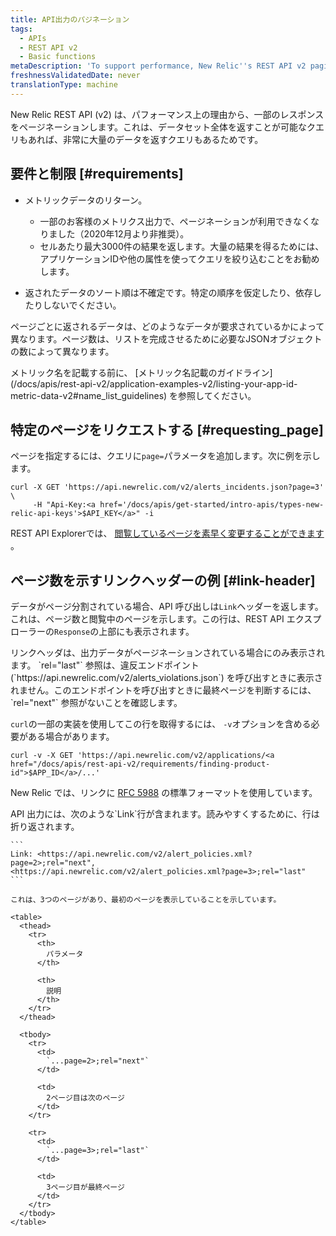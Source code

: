 ```yaml
---
title: API出力のパジネーション
tags:
  - APIs
  - REST API v2
  - Basic functions
metaDescription: 'To support performance, New Relic''s REST API v2 paginates responses using the standard format for links from RFC 5988.'
freshnessValidatedDate: never
translationType: machine
---
```


New Relic REST API (v2) は、パフォーマンス上の理由から、一部のレスポンスをページネーションします。これは、データセット全体を返すことが可能なクエリもあれば、非常に大量のデータを返すクエリもあるためです。

## 要件と制限 [#requirements]

* メトリックデータのリターン。

  * 一部のお客様のメトリクス出力で、ページネーションが利用できなくなりました（2020年12月より非推奨）。
  * セルあたり最大3000件の結果を返します。大量の結果を得るためには、アプリケーションIDや他の属性を使ってクエリを絞り込むことをお勧めします。

* 返されたデータのソート順は不確定です。特定の順序を仮定したり、依存したりしないでください。

ページごとに返されるデータは、どのようなデータが要求されているかによって異なります。ページ数は、リストを完成させるために必要なJSONオブジェクトの数によって異なります。

<Callout variant="important">
  メトリック名を記載する前に、 [メトリック名記載のガイドライン](/docs/apis/rest-api-v2/application-examples-v2/listing-your-app-id-metric-data-v2#name_list_guidelines) を参照してください。
</Callout>

## 特定のページをリクエストする [#requesting_page]

ページを指定するには、クエリに`page=`パラメータを追加します。次に例を示します。

```
curl -X GET 'https://api.newrelic.com/v2/alerts_incidents.json?page=3' \
     -H "Api-Key:<a href='/docs/apis/get-started/intro-apis/types-new-relic-api-keys'>$API_KEY</a>" -i
```

REST API Explorerでは、 [閲覧しているページを素早く変更することができます](/docs/apm/apis/api-explorer-v2/parts-api-explorer#data_page) 。

## ページ数を示すリンクヘッダーの例 [#link-header]

データがページ分割されている場合、API 呼び出しは`Link`ヘッダーを返します。これは、ページ数と閲覧中のページを示します。この行は、REST API エクスプローラーの`Response`の上部にも表示されます。

<Callout variant="important">
  リンクヘッダは、出力データがページネーションされている場合にのみ表示されます。
</Callout>

<Callout variant="tip">
  `rel="last"` 参照は、違反エンドポイント (`https://api.newrelic.com/v2/alerts_violations.json`) を呼び出すときに表示されません。このエンドポイントを呼び出すときに最終ページを判断するには、 `rel="next"` 参照がないことを確認します。
</Callout>

`curl`の一部の実装を使用してこの行を取得するには、 `-v`オプションを含める必要がある場合があります。

```
curl -v -X GET 'https://api.newrelic.com/v2/applications/<a href="/docs/apis/rest-api-v2/requirements/finding-product-id">$APP_ID</a>/...'
```

New Relic では、リンクに [RFC 5988](http://www.rfc-editor.org/rfc/rfc5988.txt) の標準フォーマットを使用しています。

<CollapserGroup>
  <Collapser
    id="3-pages"
    title="例3ページを返す"
  >
    API 出力には、次のような`Link`行が含まれます。読みやすくするために、行は折り返されます。

    ```
    Link: <https://api.newrelic.com/v2/alert_policies.xml?page=2>;rel="next", 
    <https://api.newrelic.com/v2/alert_policies.xml?page=3>;rel="last"
    ```

    これは、3つのページがあり、最初のページを表示していることを示しています。

    <table>
      <thead>
        <tr>
          <th>
            パラメータ
          </th>

          <th>
            説明
          </th>
        </tr>
      </thead>

      <tbody>
        <tr>
          <td>
            `...page=2>;rel="next"`
          </td>

          <td>
            2ページ目は次のページ
          </td>
        </tr>

        <tr>
          <td>
            `...page=3>;rel="last"`
          </td>

          <td>
            3ページ目が最終ページ
          </td>
        </tr>
      </tbody>
    </table>
  </Collapser>
</CollapserGroup>